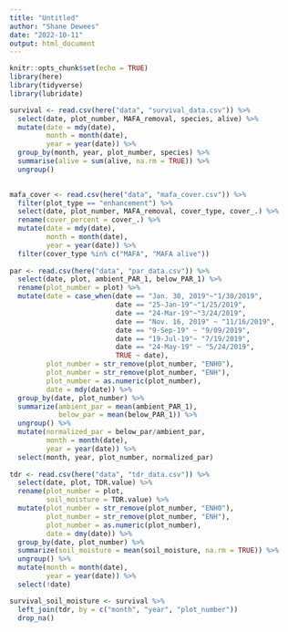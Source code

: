 ```yaml
---
title: "Untitled"
author: "Shane Dewees"
date: "2022-10-11"
output: html_document
---
```


```r
knitr::opts_chunk$set(echo = TRUE)
library(here)
library(tidyverse)
library(lubridate)
```

```r
survival <- read.csv(here("data", "survival_data.csv")) %>% 
  select(date, plot_number, MAFA_removal, species, alive) %>% 
  mutate(date = mdy(date),
         month = month(date),
         year = year(date)) %>% 
  group_by(month, year, plot_number, species) %>% 
  summarise(alive = sum(alive, na.rm = TRUE)) %>% 
  ungroup()
  

mafa_cover <- read.csv(here("data", "mafa_cover.csv")) %>%
  filter(plot_type == "enhancement") %>% 
  select(date, plot_number, MAFA_removal, cover_type, cover_.) %>% 
  rename(cover_percent = cover_.) %>% 
  mutate(date = mdy(date),
         month = month(date),
         year = year(date)) %>% 
  filter(cover_type %in% c("MAFA", "MAFA alive")) 
    
par <- read.csv(here("data", "par_data.csv")) %>% 
  select(date, plot, ambient_PAR_1, below_PAR_1) %>% 
  rename(plot_number = plot) %>% 
  mutate(date = case_when(date == "Jan. 30, 2019"~"1/30/2019",
                          date == "25-Jan-19"~"1/25/2019",
                          date == "24-Mar-19"~"3/24/2019",
                          date == "Nov. 16, 2019" ~ "11/16/2019",
                          date == "9-Sep-19" ~ "9/09/2019",
                          date == "19-Jul-19"~ "7/19/2019",
                          date == "24-May-19" ~ "5/24/2019",
                          TRUE ~ date),
         plot_number = str_remove(plot_number, "ENH0"),
         plot_number = str_remove(plot_number, "ENH"),
         plot_number = as.numeric(plot_number),
         date = mdy(date)) %>% 
  group_by(date, plot_number) %>% 
  summarize(ambient_par = mean(ambient_PAR_1),
            below_par = mean(below_PAR_1)) %>% 
  ungroup() %>% 
  mutate(normalized_par = below_par/ambient_par,
         month = month(date),
         year = year(date)) %>% 
  select(month, year, plot_number, normalized_par)
  
tdr <- read.csv(here("data", "tdr_data.csv")) %>% 
  select(date, plot, TDR.value) %>% 
  rename(plot_number = plot,
         soil_moisture = TDR.value) %>% 
  mutate(plot_number = str_remove(plot_number, "ENH0"),
         plot_number = str_remove(plot_number, "ENH"),
         plot_number = as.numeric(plot_number),
         date = dmy(date)) %>% 
  group_by(date, plot_number) %>% 
  summarize(soil_moisture = mean(soil_moisture, na.rm = TRUE)) %>% 
  ungroup() %>% 
  mutate(month = month(date),
         year = year(date)) %>% 
  select(!date)

survival_soil_moisture <- survival %>% 
  left_join(tdr, by = c("month", "year", "plot_number"))
  drop_na()
```

